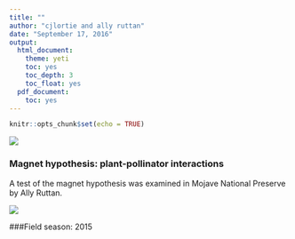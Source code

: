 ```yaml
---
title: ""
author: "cjlortie and ally ruttan"
date: "September 17, 2016"
output:
  html_document:
    theme: yeti
    toc: yes
    toc_depth: 3
    toc_float: yes
  pdf_document:
    toc: yes
---
```


```r
knitr::opts_chunk$set(echo = TRUE)
```
![](./MNP.jpg)

### Magnet hypothesis: plant-pollinator interactions
A test of the magnet hypothesis was examined in Mojave National Preserve by Ally Ruttan.

![](./map.jpg)

###Field season: 2015
